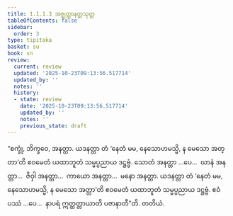 ```yaml
---
title: 1.1.1.3 အဇ္ဈတ္တာနတ္တသုတ္တ
tableOfContents: false
sidebar:
  order: 3
type: tipitaka
basket: su
book: sn
review:
  current: review
  updated: '2025-10-23T09:13:56.517714'
  updated_by: ''
  notes: ''
  history:
  - state: review
    date: '2025-10-23T09:13:56.517714'
    updated_by: ''
    notes: ''
    previous_state: draft
---
```



<ReviewStatus review={frontmatter.review} showDetails={true} />

<HypothesisAnnotation frontmatter={frontmatter} />

<DynamicBreadcrumb />

<Division number="3" book="sn" e="ch" v="18" p="279">

<Paragraph number="7" book="sn">
“စက္ခုံ, ဘိက္ခဝေ, အနတ္တာ. ယဒနတ္တာ တံ ‘နေတံ မမ, နေသောဟမသ္မိ, န မေသော အတ္တာ’တိ ဧဝမေတံ ယထာဘူတံ သမ္မပ္ပညာယ ဒဋ္ဌဗ္ဗံ. သောတံ အနတ္တာ …ပေ…  ဃာနံ အနတ္တာ…  ဇိဝှါ အနတ္တာ…  ကာယော အနတ္တာ…  မနော အနတ္တာ. ယဒနတ္တာ တံ ‘နေတံ မမ, နေသောဟမသ္မိ, န မေသော အတ္တာ’တိ ဧဝမေတံ ယထာဘူတံ သမ္မပ္ပညာယ ဒဋ္ဌဗ္ဗံ. ဧဝံ ပဿံ …ပေ…  နာပရံ ဣတ္ထတ္တာယာတိ ပဇာနာတီ”တိ.

</Paragraph>
</Division>

<Paragraph number="8" type="center" book="sn">
တတိယံ.
</Paragraph>